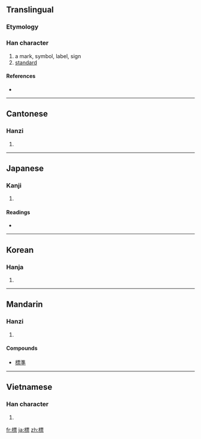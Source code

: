 {{also|标}}
==Translingual==

===Etymology===
{{Han compound|木|票|c1=s|c2=p|ls=psc}}

===Han character===
{{Han char|rn=75|rad=木|as=11|sn=15|four=4199<sub>1</sub>|canj=木一田火 (DMWF)}}

# a mark, symbol, label, sign
# [[standard]]

====References====
* {{Han ref|kx=0550.120|dkj=15442|dj=0938.070|hdz=21277.010|uh=6A19|ud=27161|bh=BCD0|bd=48336}}

----

==Cantonese==

===Hanzi===
{{yue-hanzi|jyut=|y=biu1|sim=标}}

# {{defn|Cantonese|sort=木11}}

----

==Japanese==

===Kanji===
{{ja-kanji|grade=4|rs=木11}}

# {{defn|Japanese|sort=木11}}

====Readings====
* {{ja-readings|on=[[ひょう]] (hyō)|kun=[[こずえ]] (kozue), [[すえ]] (sue), [[しるし]] (shirushi)}}

----

==Korean==

===Hanja===
{{ko-hanja|hangeul=표|eumhun=|rv=pyo|mr=p'yo|y=phyo}}

# {{defn|Korean|sort=木11}}

----

==Mandarin==

===Hanzi===
{{cmn-hanzi|sim=标|pin=[[biāo]] ([[biao1]]), [[mán]] ([[man2]])|wg=piao<sup>1</sup>, man<sup>2</sup>}}

# {{defn|Mandarin|sort=木11}}

====Compounds====
* [[標準]]

----

==Vietnamese==

===Han character===
{{vi-hantu|[[tiêu]], [[bêu]], [[nêu]], [[têu]]|rs=木11}}

# {{defn|Vietnamese|sort=木11}}

[[fr:標]]
[[ja:標]]
[[zh:標]]